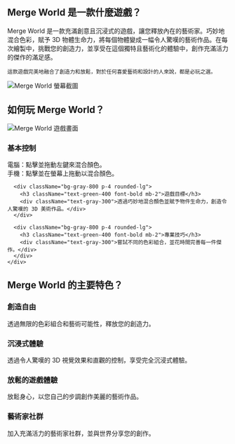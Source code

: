 ## Merge World 是一款什麼遊戲？
<div className="flex flex-col md:flex-row items-center gap-8">
  <div className="w-full md:w-1/2 text-xl">
    Merge World 是一款充滿創意且沉浸式的遊戲，讓您釋放內在的藝術家。巧妙地混合色彩，賦予 3D 物體生命力，將每個物體變成一幅令人驚嘆的藝術作品。在每次繪製中，挑戰您的創造力，並享受在這個獨特且藝術化的體驗中，創作充滿活力的傑作的滿足感。

    這款遊戲完美地融合了創造力和放鬆，對於任何喜愛藝術和設計的人來說，都是必玩之選。
  </div>
  <div className="w-full md:w-1/2 flex justify-center items-center">
    <img 
      src="https://sprunkiretake.fun/games/merge-world/game_screenshot.webp" 
      alt="Merge World 螢幕截圖" 
      className="w-4/5 h-auto"
    />
  </div>
</div>

## 如何玩 Merge World？

<div className="flex flex-col md:flex-row items-center gap-8">
  <div className="w-full md:w-1/2">
    <img 
      src="https://sprunkiretake.fun/games/merge-world/game_screenshot.webp" 
      alt="Merge World 遊戲畫面" 
      className="w-4/5 h-auto mx-auto"
    />
  </div>
  <div className="w-full md:w-1/2">
    <div className="grid grid-cols-1 gap-4 mt-0">
      <div className="bg-gray-800 p-4 rounded-lg">
        <h3 className="text-green-400 font-bold mb-2">基本控制</h3>
        <div className="text-gray-300">
          電腦：點擊並拖動左鍵來混合顏色。<br/>
          手機：點擊並在螢幕上拖動以混合顏色。
        </div>
      </div>

      <div className="bg-gray-800 p-4 rounded-lg">
        <h3 className="text-green-400 font-bold mb-2">遊戲目標</h3>
        <div className="text-gray-300">透過巧妙地混合顏色並賦予物件生命力，創造令人驚嘆的 3D 美術作品。</div>
      </div>

      <div className="bg-gray-800 p-4 rounded-lg">
        <h3 className="text-green-400 font-bold mb-2">專業技巧</h3>
        <div className="text-gray-300">嘗試不同的色彩組合，並花時間完善每一件傑作。</div>
      </div>
    </div>
  </div>
</div>

## Merge World 的主要特色？

<div className="grid grid-cols-1 md:grid-cols-2 gap-4">
  <div className="bg-gray-800 p-4 rounded-lg">
    <h3 className="text-green-400 font-bold mb-2">創造自由</h3>
    <div className="text-gray-300">透過無限的色彩組合和藝術可能性，釋放您的創造力。</div>
  </div>

  <div className="bg-gray-800 p-4 rounded-lg">
    <h3 className="text-green-400 font-bold mb-2">沉浸式體驗</h3>
    <div className="text-gray-300">透過令人驚嘆的 3D 視覺效果和直觀的控制，享受完全沉浸式體驗。</div>
  </div>

  <div className="bg-gray-800 p-4 rounded-lg">
    <h3 className="text-green-400 font-bold mb-2">放鬆的遊戲體驗</h3>
    <div className="text-gray-300">放鬆身心，以您自己的步調創作美麗的藝術作品。</div>
  </div>

  <div className="bg-gray-800 p-4 rounded-lg">
    <h3 className="text-green-400 font-bold mb-2">藝術家社群</h3>
    <div className="text-gray-300">加入充滿活力的藝術家社群，並與世界分享您的創作。</div>
  </div>
</div>